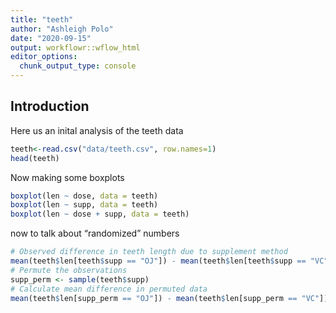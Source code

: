 ```yaml
---
title: "teeth"
author: "Ashleigh Polo"
date: "2020-09-15"
output: workflowr::wflow_html
editor_options:
  chunk_output_type: console
---
```


## Introduction
Here us an inital analysis of the teeth data
```r
teeth<-read.csv("data/teeth.csv", row.names=1)
head(teeth)
```
Now making some boxplots
```r
boxplot(len ~ dose, data = teeth)
boxplot(len ~ supp, data = teeth)
boxplot(len ~ dose + supp, data = teeth)
```
now to talk about "randomized" numbers
```r
# Observed difference in teeth length due to supplement method
mean(teeth$len[teeth$supp == "OJ"]) - mean(teeth$len[teeth$supp == "VC"])
# Permute the observations
supp_perm <- sample(teeth$supp)
# Calculate mean difference in permuted data
mean(teeth$len[supp_perm == "OJ"]) - mean(teeth$len[supp_perm == "VC"])
```

